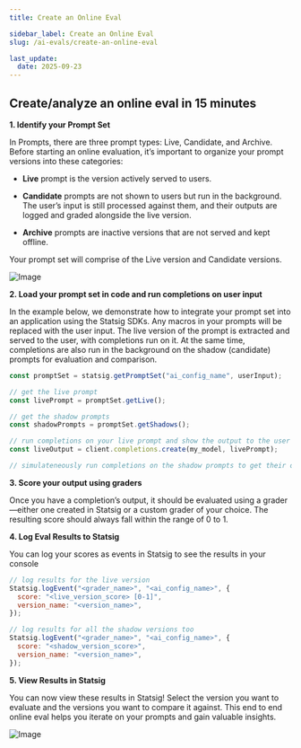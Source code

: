 ```yaml
---
title: Create an Online Eval

sidebar_label: Create an Online Eval
slug: /ai-evals/create-an-online-eval

last_update:
  date: 2025-09-23
---
```


## Create/analyze an online eval in 15 minutes

<!-- (Coming soon: How to start an online eval in 15 minutes) -->

**1. Identify your Prompt Set**

In Prompts, there are three prompt types: Live, Candidate, and Archive. Before starting an online evaluation, it’s important to organize your prompt versions into these categories:

- **Live** prompt is the version actively served to users.

- **Candidate** prompts are not shown to users but run in the background. The user’s input is still processed against them, and their outputs are logged and graded alongside the live version.

- **Archive** prompts are inactive versions that are not served and kept offline.

Your prompt set will comprise of the Live version and Candidate versions.

![Image](/img/ai/version-types.png)

**2. Load your prompt set in code and run completions on user input**

In the example below, we demonstrate how to integrate your prompt set into an application using the Statsig SDKs. Any macros in your prompts will be replaced with the user input. The live version of the prompt is extracted and served to the user, with completions run on it. At the same time, completions are also run in the background on the shadow (candidate) prompts for evaluation and comparison.

```js
const promptSet = statsig.getPromptSet("ai_config_name", userInput);

// get the live prompt
const livePrompt = promptSet.getLive();

// get the shadow prompts
const shadowPrompts = promptSet.getShadows();

// run completions on your live prompt and show the output to the user
const liveOutput = client.completions.create(my_model, livePrompt);

// simulateneously run completions on the shadow prompts to get their output
```

**3. Score your output using graders**

Once you have a completion’s output, it should be evaluated using a grader—either one created in Statsig or a custom grader of your choice. The resulting score should always fall within the range of 0 to 1.

**4. Log Eval Results to Statsig**

You can log your scores as events in Statsig to see the results in your console

```js
// log results for the live version
Statsig.logEvent("<grader_name>", "<ai_config_name>", {
  score: "<live_version_score> [0-1]",
  version_name: "<version_name>",
});

// log results for all the shadow versions too
Statsig.logEvent("<grader_name>", "<ai_config_name>", {
  score: "<shadow_version_score>",
  version_name: "<version_name>",
});
```

**5. View Results in Statsig**

You can now view these results in Statsig! Select the version you want to evaluate and the versions you want to compare it against. This end to end online eval helps you iterate on your prompts and gain valuable insights.

![Image](/img/ai/online-results.png)

